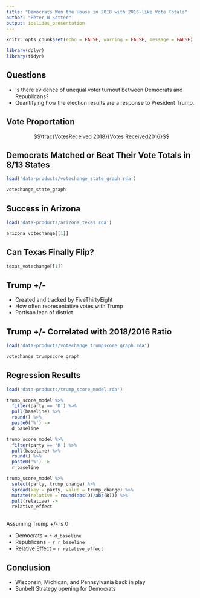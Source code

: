 ```yaml
---
title: "Democrats Won the House in 2018 with 2016-like Vote Totals"
author: "Peter W Setter"
output: ioslides_presentation
---
```


```r
knitr::opts_chunk$set(echo = FALSE, warning = FALSE, message = FALSE)

library(dplyr)
library(tidyr)
```

<!-- An analysis of House results from the 2018 Election showed that Democratic candidates typically had vote totals near that of 2016, supporting the argument that the recent election was a Blue Wave. Further, Democratic votes were correlated with the incumbant representative's voting with Trump, relative to the partisanship of the district. -->

## Questions

- Is there evidence of unequal voter turnout between Democrats and Republicans?
- Quantifying how the election results are a response to President Trump.

<!--This analysis asked to main questions: was there unequal voter turnout between Democrats and Republicians, and was turnout correlated with the local views on President Trump? In an attemp to answer these questions, two metrics were used: the ratio of votes received by House candidates in 2018 relative to 2016, and Five Thirty Eight's Trump Plus Minus.-->

## Vote Proportation

$$\frac{VotesReceived 2018}{Votes Received2016}$$

<!--Typically, voter participation is significantly lower during midterm elections like 2018. If this trend held true, the proportion of votes received in 2018 relative to 2016 would be significantly less than 100%. This would suggest that the Democratic victory may be short-lived as a presidential-year electorate may simply replicate the 2016 results. If this was an atypical midterm year with vote proportions near 100%, it may indicate a path for Democrats to take the White House.-->

## Democrats Matched or Beat Their Vote Totals in 8/13 States

```r
load('data-products/votechange_state_graph.rda')

votechange_state_graph
```

<!--Democratic House candidates received as many or more votes in 2018 compared to 2016 in eight of the thirteen states analyzed, including Wisconsin, Michigan, and Pennsylvania, the three northern states that tipped the 2016 election to now-President Trump. These results support the claim that Democratic voters were more enthusiastic compared to Republican voters. Interestingly, this was not true in the two states with Democratic disappointments: Florida and Indiana.-->

## Success in Arizona

```r
load('data-products/arizona_texas.rda')

arizona_votechange[[1]]
```

<!--In looking forward to 2020, the brightest spot is Arizona. For the other states, one could argue that Democrats won because Trump-inspired voters did not show-up. By exceeding their 2016 vote total by over 10%, Democratic House candidates in Arizona showed the state may be up for grabs in the next election.-->

## Can Texas Finally Flip?

```r
texas_votechange[[1]]
```

<!--While there were similar vote proportions in Texas, the results may be complicated by Senator Ted Cruz's approval rating. Senator Cruz is very unpopular, so one might expect him to under-perform compared to President Trump. Looking at polling by the University of Texas from October 2018, Senator Cruz had a 47% Approve - 42% Disapprove split compared to a 48%-45% split for President Trump. If President Trump has a similar approval rating in 2020, he may have cause for concern. Looking deeper into the state shows that Texas may be rapidly shifting towards Democrats. Adding new voters, of which there are many to draw from in Texas, could make Texas competitive in 2020.-->

## Trump +/-

- Created and tracked by FiveThirtyEight
- How often representative votes with Trump
- Partisan lean of district

<!--Trump Plus Minus is a metric created by Five Thirty Eight that quantifies a representative's Trump-aligned voting relative to what it would be expected to be based on President Trump's performance in that district in 2016.-->

## Trump +/- Correlated with 2018/2016 Ratio

```r
load('data-products/votechange_trumpscore_graph.rda')

votechange_trumpscore_graph
```

<!--In this graph, the House vote total proportion for each party is plotted against Trump Plus Minus. Though highly variable, there appears to be a positive trend between Trump Plus Minus and Democratic vote total proportion. There also appears to be a weaker negative trend with Republican vote total proportion. In order to examine this further a simple linear regression was performed using Trump Plus Minus as the predictor variable and vote total proportion as the dependent variable. A separate model was made for each party since opposite relationships were expected and observed.-->

## Regression Results

```r
load('data-products/trump_score_model.rda')

trump_score_model %>%
  filter(party == 'D') %>% 
  pull(baseline) %>%
  round() %>% 
  paste0('%') ->
  d_baseline

trump_score_model %>%
  filter(party == 'R') %>% 
  pull(baseline) %>%
  round() %>% 
  paste0('%') ->
  r_baseline

trump_score_model %>%
  select(party, trump_change) %>% 
  spread(key = party, value = trump_change) %>% 
  mutate(relative = round(abs(D)/abs(R))) %>% 
  pull(relative) ->
  relative_effect
  
```
Assuming Trump +/- is 0

- Democrats = `r d_baseline`
- Republicans = `r r_baseline`
- Relative Effect = `r relative_effect`

<!--The results of the regression further support the claim that Democrats won because of greater voter enthusiasm. Assuming the incumbent House member voted with President Trump exactly as one would expect based on the President's performance in 2016, Democratic vote total was 100% compared to 82% for Republican candidates.

Similarly, Trump Plus Minus is non-proportionally correlated with vote total proportion. Comparing the models, Trump Plus Minus has a four times greater effect on Democratic vote total proportion compared to that of Republicans.-->

## Conclusion

- Wisconsin, Michigan, and Pennsylvania back in play
- Sunbelt Strategy opening for Democrats

<!--Based on this analysis, Democrats won the House by meeting or exceeding their vote total in 2016. There appears to be an enthusiasm gap between voters of the two parties. Kyrsten Sinema and the House candidates in her state demonstrated that Arizona and the Sunbelt Strategy may be in play. By adding voters, Democrats would have a reasonable opportunity to take Texas as well. 

The relationship of vote total proportion and Trump Plus Minus suggests that voters were motivated by how their representative voted. -->